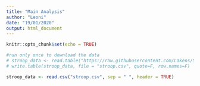 ```yaml
---
title: "Main Analysis"
author: "Leoni"
date: "19/01/2020"
output: html_document
---
```


```r
knitr::opts_chunk$set(echo = TRUE)
```

```r
#run only once to download the data
# stroop_data <- read.table("https://raw.githubusercontent.com/Lakens/Stroop/master/stroop.txt", sep = "\t", header = TRUE)
# write.table(stroop_data, file = "stroop.csv", quote=F, row.names=F)

stroop_data <- read.csv("stroop.csv", sep = " ", header = TRUE)
```

